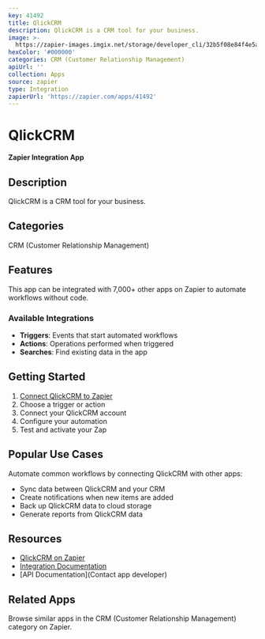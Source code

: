 ```yaml
---
key: 41492
title: QlickCRM
description: QlickCRM is a CRM tool for your business.
image: >-
  https://zapier-images.imgix.net/storage/developer_cli/32b5f08e84f4e5a3a809fe74dce78269.png?auto=format%2Ccompress&ixlib=python-3.0.0&q=50
hexColor: '#000000'
categories: CRM (Customer Relationship Management)
apiUrl: ''
collection: Apps
source: zapier
type: Integration
zapierUrl: 'https://zapier.com/apps/41492'
---
```

# QlickCRM

**Zapier Integration App**

## Description

QlickCRM is a CRM tool for your business.

## Categories

CRM (Customer Relationship Management)

## Features

This app can be integrated with 7,000+ other apps on Zapier to automate workflows without code.

### Available Integrations

- **Triggers**: Events that start automated workflows
- **Actions**: Operations performed when triggered
- **Searches**: Find existing data in the app

## Getting Started

1. [Connect QlickCRM to Zapier](https://zapier.com/apps/41492)
2. Choose a trigger or action
3. Connect your QlickCRM account
4. Configure your automation
5. Test and activate your Zap

## Popular Use Cases

Automate common workflows by connecting QlickCRM with other apps:

- Sync data between QlickCRM and your CRM
- Create notifications when new items are added
- Back up QlickCRM data to cloud storage
- Generate reports from QlickCRM data

## Resources

- [QlickCRM on Zapier](https://zapier.com/apps/41492)
- [Integration Documentation](https://zapier.com/apps/41492/integrations)
- [API Documentation](Contact app developer)

## Related Apps

Browse similar apps in the CRM (Customer Relationship Management) category on Zapier.
